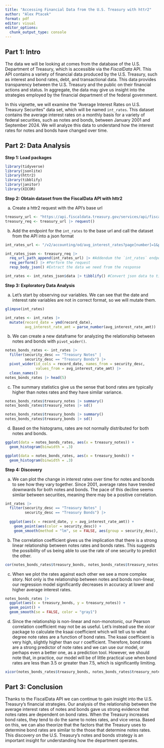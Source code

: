 ```yaml
---
title: "Accessing Financial Data from the U.S. Treasury with httr2"
author: "Alex Ptacek"
format: pdf
editor: visual
editor_options: 
  chunk_output_type: console
---
```


## Part 1: Intro

The data we will be looking at comes from the database of the U.S. Department of Treasury, which is accessible via the *FiscalData* API. This API contains a variety of financial data produced by the U.S. Treasury, such as interest and bond rates, debt, and transactional data. This data provides transparency between the U.S. Treasury and the public on their financial actions and status. In aggregate, the data may give us insight into the strategies employed by the financial department of the federal government. 

In this vignette, we will examine the "Average Interest Rates on U.S. Treasury Securites" data set, which will be named `int_rates`. This dataset contains the average interest rates on a monthly basis for a variety of federal securities, such as notes and bonds, between January 2001 and September 2024. We will analyze this data to understand how the interest rates for notes and bonds have changed over time.

## Part 2: Data Analysis

**Step 1: Load packages**

```r
library(tidyverse)
library(jsonlite)
library(httr2)
library(tibblify)
library(janitor)
library(XICOR)
```

**Step 2: Obtain dataset from the FiscalData API with httr2**

a. Create a httr2 request with the API's base url

```r
treasury_url <- "https://api.fiscaldata.treasury.gov/services/api/fiscal_service"
treasury_req <- treasury_url |> request()
```

b. Add the endpoint for the `int_rates` to the base url and call the dataset from the API into a json format

```r
int_rates_url <- "/v2/accounting/od/avg_interest_rates?page[number]=1&page[size]=5000"

int_rates_json <- treasury_req |> 
  req_url_path_append(int_rates_url) |> #Addendum the `int_rates` endpoint
  req_perform() |> #Perform the request
  resp_body_json() #Extract the data we need from the response

int_rates <- int_rates_json$data |> tibblify() #Convert json data to tibble
```

**Step 3: Exploratory Data Analysis**

a. Let's start by observing our variables. We can see that the date and interest rate variables are not in correct format, so we will mutate them.

```r
glimpse(int_rates)

int_rates <- int_rates |> 
  mutate(record_date = ymd(record_date),
         avg_interest_rate_amt = parse_number(avg_interest_rate_amt))
```

b. We can create a new dataframe for analyzing the relationship between notes and bonds with `pivot_wider()`.

```r
notes_bonds_rates <- int_rates |> 
  filter(security_desc == "Treasury Notes" |
         security_desc == "Treasury Bonds") |>
  pivot_wider(id_cols = record_date, names_from = security_desc, 
              values_from = avg_interest_rate_amt) |> 
  clean_names()
notes_bonds_rates |> head(5)
```

c. The summary statistics give us the sense that bond rates are typically higher than notes rates and they have similar variance. 

```r
notes_bonds_rates$treasury_notes |> summary()
notes_bonds_rates$treasury_notes |> sd()

notes_bonds_rates$treasury_bonds |> summary()
notes_bonds_rates$treasury_bonds |> sd()
```

d. Based on the histograms, rates are not normally distributed for both notes and bonds.

```r
ggplot(data = notes_bonds_rates, aes(x = treasury_notes)) +
  geom_histogram(binwidth = .3)

ggplot(data = notes_bonds_rates, aes(x = treasury_bonds)) +
  geom_histogram(binwidth = .3)
```

**Step 4: Discovery**

a. We can plot the change in interest rates over time for notes and bonds to see how they vary together. Since 2001, average rates have trended downwards for both notes and bonds. The pace of this decline seems similar between securities, meaning there may be a positive correlation.

```r
int_rates |> 
  filter(security_desc == "Treasury Notes" |
         security_desc == "Treasury Bonds") |> 
  
  ggplot(aes(x = record_date, y = avg_interest_rate_amt)) + 
    geom_point(aes(color = security_desc)) +
    geom_smooth(method = "lm", se = FALSE, aes(group = security_desc), color = "gray1")
```

b. The correlation coefficient gives us the implication that there is a strong linear relationship between notes rates and bonds rates. This suggests the possibility of us being able to use the rate of one security to predict the other. 

```r
cor(notes_bonds_rates$treasury_bonds, notes_bonds_rates$treasury_notes)
```

c. When we plot the rates against each other we see a more complex story. Not only is the relationship between notes and bonds non-linear, our regression model significantly decreases in accuracy at lower and higher average interest rates. 

```r
notes_bonds_rates |> 
  ggplot(aes(x = treasury_bonds, y = treasury_notes)) + 
  geom_point() +
  geom_smooth(se = FALSE, color = "gray1")
```

d. Since the relationship is non-linear and non-monotonic, our Pearson correlation coefficient may not be as useful. Let's instead use the xicor package to calculate the ksaai coefficient which will tell us to what degree note rates are a function of bond rates. The ksaai coefficient is very high, slightly higher than our r coefficient. Therefore, bond rates are a strong predictor of note rates and we can use our model, or perhaps even a better one, as a prediction tool. However, we should note that, in practice, our model will be of little practical use when bond rates are less than 3.5 or greater than 7.5, which is significantly limiting.

```r
xicor(notes_bonds_rates$treasury_bonds, notes_bonds_rates$treasury_notes)
```


## Part 3: Conclusion

Thanks to the FiscalData API we can continue to gain insight into the U.S. Treasury's financial strategies. Our analysis of the relationship between the average interest rates of notes and bonds gave us strong evidence that notes rates are dependent on bond rates. When the Treasury increases bond rates, they tend to do the same to notes rates, and vice versa. Based on this, we can also theorize that the factors that the Treasury uses to determine bond rates are similar to the those that determine notes rates. This discovery on the U.S. Treasury's notes and bonds strategy is an important insight for understanding how the department operates.

